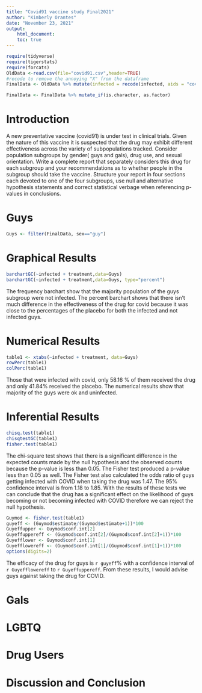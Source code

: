 ```yaml
---
title: "Covid91 vaccine study Final2021"
author: "Kimberly Orantes"
date: "November 23, 2021"
output: 
    html_document:
    toc: true
---
```


```r
require(tidyverse)
require(tigerstats)
require(forcats)
OldData <-read.csv(file="covid91.csv",header=TRUE)
#recode to remove the annoying "X" from the dataframe
FinalData <- OldData %>% mutate(infected = recode(infected, aids = "covid", none = "OK" )) %>% select(-one_of("X"))

FinalData <- FinalData %>% mutate_if(is.character, as.factor) 
```

# Introduction

A new  preventative vaccine (covid91) is under test in clinical trials. Given the nature of this vaccine it is suspected that the drug may exhibit different effectiveness across the variety of subpopulations tracked. Consider population subgroups by gender( guys and gals), drug use, and sexual orientation. Write a complete report that separately considers this drug for each subgroup and your recommendations as to whether people in the subgroup should take the vaccine. Structure your report in four sections each devoted to one of the four subgroups, use null and alternative hypothesis statements and correct statistical verbage when referencing p-values in conclusions.

# Guys

```r
Guys <- filter(FinalData, sex=="guy")
```

# Graphical Results
```r
barchartGC(~infected + treatment,data=Guys)
barchartGC(~infected + treatment,data=Guys, type="percent")
```

The frequency barchart show that the majority population of the guys subgroup were not infected. The percent barchart shows that there isn't much difference in the effectiveness of the drug for covid because it was close to the percentages of the placebo for both the infected and not infected guys.    
   
# Numerical Results

```r
table1 <- xtabs(~infected + treatment, data=Guys)
rowPerc(table1)
colPerc(table1)
```

Those that were infected with covid, only 58.16 % of them received the drug and only 41.84% received the placebo. The numerical results show that majority of the guys were ok and uninfected.     
    
# Inferential Results

```r
chisq.test(table1)
chisqtestGC(table1)
fisher.test(table1)
```

The chi-square test shows that there is a significant difference in the expected counts made by the null hypothesis and the observed counts because the p-value is less than 0.05. The Fisher test produced a p-value less than 0.05 as well. The Fisher test also calculated the odds ratio of guys getting infected with COVID when taking the drug was 1.47. The 95% confidence interval is from 1.18 to 1.85. With the results of these tests we can conclude that the drug has a significant effect on the likelihood of guys becoming or not becoming infected with COVID therefore we can reject the null hypothesis. 
   
```r
Guymod <- fisher.test(table1)
guyeff <- (Guymod$estimate/(Guymod$estimate+1))*100
Guyeffupper <- Guymod$conf.int[2]
Guyeffuppereff <- (Guymod$conf.int[2]/(Guymod$conf.int[2]+1))*100
Guyefflower <- Guymod$conf.int[1]
Guyefflowereff <- (Guymod$conf.int[1]/(Guymod$conf.int[1]+1))*100
options(digits=2)
```

The efficacy of the drug for guys is `r guyeff`% with a confidence interval of `r Guyefflowereff` to `r Guyeffuppereff`. From these results, I would advise guys against taking the drug for COVID.  
   
# Gals


# LGBTQ


# Drug Users

# Discussion and Conclusion

